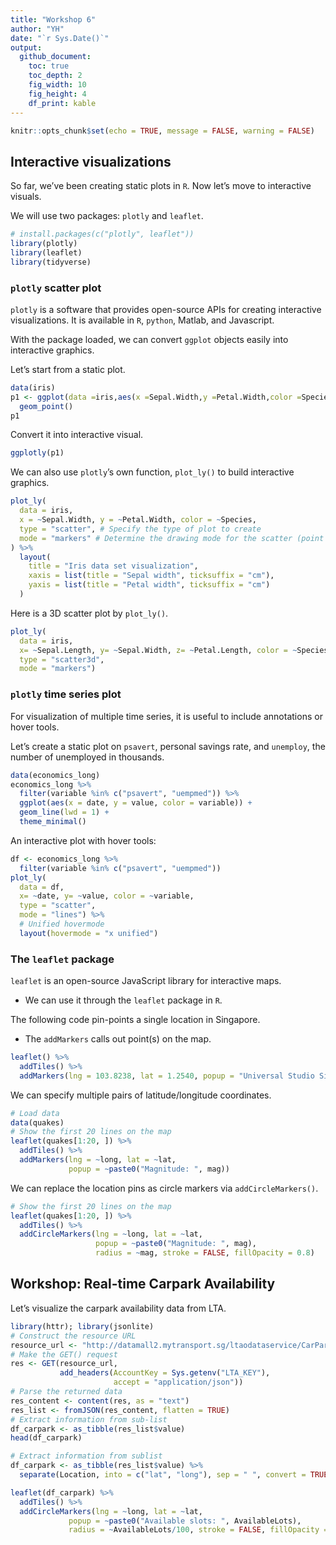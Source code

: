 ```yaml
---
title: "Workshop 6"
author: "YH"
date: "`r Sys.Date()`"
output: 
  github_document:
    toc: true
    toc_depth: 2
    fig_width: 10
    fig_height: 4
    df_print: kable
---
```


```r
knitr::opts_chunk$set(echo = TRUE, message = FALSE, warning = FALSE)
```

## Interactive visualizations

So far, we've been creating static plots in `R`. Now let's move to interactive visuals.

We will use two packages: `plotly` and `leaflet`.

```r
# install.packages(c("plotly", leaflet"))
library(plotly)
library(leaflet)
library(tidyverse)
```

### `plotly` scatter plot

`plotly` is a software that provides open-source APIs for creating interactive visualizations. It is available in `R`, `python`, Matlab, and Javascript.

With the package loaded, we can convert `ggplot` objects easily into interactive graphics.

Let's start from a static plot.

```r
data(iris)
p1 <- ggplot(data =iris,aes(x =Sepal.Width,y =Petal.Width,color =Species)) +
  geom_point()
p1
```

Convert it into interactive visual.

```r
ggplotly(p1)
```

We can also use `plotly`'s own function, `plot_ly()` to build interactive graphics.

```r
plot_ly(
  data = iris,
  x = ~Sepal.Width, y = ~Petal.Width, color = ~Species,
  type = "scatter", # Specify the type of plot to create
  mode = "markers" # Determine the drawing mode for the scatter (point markers)
) %>%
  layout(
    title = "Iris data set visualization",
    xaxis = list(title = "Sepal width", ticksuffix = "cm"),
    yaxis = list(title = "Petal width", ticksuffix = "cm")
  )
```

Here is a 3D scatter plot by `plot_ly()`.

```r
plot_ly(
  data = iris, 
  x= ~Sepal.Length, y= ~Sepal.Width, z= ~Petal.Length, color = ~Species,
  type = "scatter3d",
  mode = "markers") 
```

### `plotly` time series plot

For visualization of multiple time series, it is useful to include annotations or hover tools.

Let's create a static plot on `psavert`, personal savings rate, and `unemploy`, the number of unemployed in thousands.

```r
data(economics_long)
economics_long %>%
  filter(variable %in% c("psavert", "uempmed")) %>%
  ggplot(aes(x = date, y = value, color = variable)) +
  geom_line(lwd = 1) +
  theme_minimal()
```

An interactive plot with hover tools:

```r
df <- economics_long %>%
  filter(variable %in% c("psavert", "uempmed"))
plot_ly(
  data = df, 
  x= ~date, y= ~value, color = ~variable,
  type = "scatter",
  mode = "lines") %>%
  # Unified hovermode
  layout(hovermode = "x unified")
```

### The `leaflet` package

`leaflet` is an open-source JavaScript library for interactive maps.

+ We can use it through the `leaflet` package in `R`.

The following code pin-points a single location in Singapore.

+ The `addMarkers` calls out point(s) on the map.

```r
leaflet() %>%
  addTiles() %>%
  addMarkers(lng = 103.8238, lat = 1.2540, popup = "Universal Studio Singapore")
```

We can specify multiple pairs of latitude/longitude coordinates.

```r
# Load data
data(quakes)
# Show the first 20 lines on the map
leaflet(quakes[1:20, ]) %>%
  addTiles() %>%
  addMarkers(lng = ~long, lat = ~lat, 
             popup = ~paste0("Magnitude: ", mag))
```

We can replace the location pins as circle markers via `addCircleMarkers()`.

```r
# Show the first 20 lines on the map
leaflet(quakes[1:20, ]) %>%
  addTiles() %>%
  addCircleMarkers(lng = ~long, lat = ~lat,
                   popup = ~paste0("Magnitude: ", mag),
                   radius = ~mag, stroke = FALSE, fillOpacity = 0.8)
```

## Workshop: Real-time Carpark Availability

Let's visualize the carpark availability data from LTA. 

```r
library(httr); library(jsonlite)
# Construct the resource URL
resource_url <- "http://datamall2.mytransport.sg/ltaodataservice/CarParkAvailabilityv2"
# Make the GET() request
res <- GET(resource_url, 
           add_headers(AccountKey = Sys.getenv("LTA_KEY"),
                       accept = "application/json"))
# Parse the returned data
res_content <- content(res, as = "text")
res_list <- fromJSON(res_content, flatten = TRUE)
# Extract information from sub-list
df_carpark <- as_tibble(res_list$value)
head(df_carpark)
```

```r
# Extract information from sublist
df_carpark <- as_tibble(res_list$value) %>%
  separate(Location, into = c("lat", "long"), sep = " ", convert = TRUE)

leaflet(df_carpark) %>%
  addTiles() %>%
  addCircleMarkers(lng = ~long, lat = ~lat,
             popup = ~paste0("Available slots: ", AvailableLots),
             radius = ~AvailableLots/100, stroke = FALSE, fillOpacity = 0.5)
```







